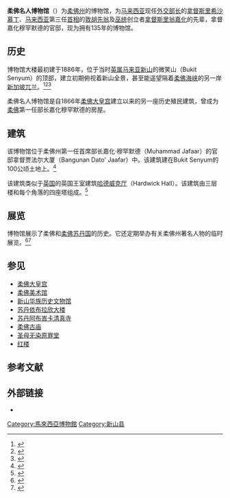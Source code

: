 {{Infobox building
| name                 = 柔佛名人博物馆
| native_name          = Muzium Tokoh Johor
| native_name_lang     =
| former_names         =
| alternate_names      =
| image                = Figure Museum.JPG
| image_alt            = 250px
| caption              = 柔佛名人博物馆
| altitude             = 
| building_type        = [[博物馆|博物馆]]、[[文化|文化]]、[[展览|展览]]
| architectural_style  = [[维多利亚式建筑|维多利亚式]]、[[马来西亚文化|马来式]]
| structural_system    =
| cost                 =
| ren_cost             =
| client               = [[黄亚福|黄亚福]]
| owner                = [[翁嘉化|嘉化穆罕默德]]
| current_tenants      = 
| landlord             = 
| location             = 
| address              = 
| location_town        = {{flagicon|Johor}} [[柔佛州|柔佛州]][[新山市|新山市]]
| location_country     = {{MYS}}
| iso_region           =
| coordinates_display  = 
| latitude             =
| longitude            =
| coordinates          = {{Coord|1|28|20.4|N|103|45|56.1|E|type:landmark_region:MY|display=inline,title}}
| start_date           = 
| completion_date      = 1886年
| inauguration_date    = 
| renovation_date      =
| demolition_date      =
| height               = 
| diameter             =
| antenna_spire        =
| roof                 =
| top_floor            =
| other_dimensions     = 
| floor_count          = 
| floor_area           = 
| seating_type         =
| seating_capacity     = 
| elevator_count       =
| main_contractor      =
| architect            = [[黄亚福|黄亚福]]
| architecture_firm    =
| structural_engineer  =
| services_engineer    =
| civil_engineer       =
| other_designers      =
| quantity_surveyor    =
| awards               =
| ren_architect        =
| ren_firm             =
| ren_str_engineer     =
| ren_serv_engineer    =
| ren_civ_engineer     =
| ren_oth_designers    =
| ren_qty_surveyor     =
| ren_awards           =
| url                  =
| references           = 
}}
'''柔佛名人博物馆'''（{{lang-ms|Muzium Tokoh Johor}}）为[[柔佛州|柔佛州]]的博物馆，为[[马来西亚|马来西亚]]现任[[外交部长|外交部长]]的[[希沙慕丁|拿督斯里希沙慕丁]]、[[马来西亚|马来西亚]]第三任[[首相|首相]]的[[侯赛因·奥恩|敦胡先翁]]及[[巫统|巫统]]创立者[[翁嘉化|拿督斯里翁嘉化]]的先辈，拿督嘉化穆罕默德的官邸，现为拥有135年的博物馆。

==历史==
博物馆大楼最初建于1886年，位于当时[[英属马来亚|英属马来亚]][[新山|新山]]的微笑山（Bukit Senyum）的顶部，建立初期俯视着新山全景，甚至能遥望隔着[[柔佛海峡|柔佛海峡]]的另一岸[[新加坡|新加坡]][[兀兰|兀兰]]。<ref>{{cite web|url=http://www.themalaymailonline.com/travel/article/how-to-spend-24-hours-in-heritage-rich-johor-bahru#c6swSqHF5WChCL8X.97|date=1/10/2015|title=How to spend 24 hours in heritage-rich Johor Baru|publisher=Malay Mail Online|access-date=11/1/2018|archive-date=2018-02-12|archive-url=https://web.archive.org/web/20180212092144/http://www.themalaymailonline.com/travel/article/how-to-spend-24-hours-in-heritage-rich-johor-bahru#c6swSqHF5WChCL8X.97|dead-url=no}}</ref><ref>{{cite web|url=https://www.nst.com.my/lifestyle/sunday-vibes/2017/08/273282/colours-nation|date=2017-08-27|first=Kerry-Ann|last=Augustin|title=Colours of a nation|publisher=New Straits Times|access-date=2018-07-27|archive-date=2018-07-27|archive-url=https://web.archive.org/web/20180727085103/https://www.nst.com.my/lifestyle/sunday-vibes/2017/08/273282/colours-nation|dead-url=no}}</ref><ref>{{cite news|first1=Helen|last1=Gray|date=12/7/2018|url=https://www.theiskandarian.com/news/partly-lost-in-translation/|title=Partly Lost in Translation|publisher=The Iskandarian|access-date=2020-06-24|archive-date=2020-09-20|archive-url=https://web.archive.org/web/20200920194412/https://www.theiskandarian.com/news/partly-lost-in-translation/|dead-url=no}}</ref>

柔佛名人博物馆是自1866年[[柔佛大皇宫|柔佛大皇宫]]建立以来的另一座历史殖民建筑，曾成为[[柔佛|柔佛]]第一任部长嘉化穆罕默德的房屋。

==建筑==

该博物馆位于柔佛州第一任首席部长嘉化·穆罕默德（Muhammad Jafaar）的官邸拿督贾法尔大厦（Bangunan Dato' Jaafar）中。该建筑建在Bukit Senyum的100公顷土地上。<ref>{{cite web|last=Noraslindaar|date=2020-09-29|url=https://people.utm.my/noraslindaar/2020/09/29/muzium-tokoh-johor/|title=Figure Museum Johor|trans-title=Muzium Tokoh Johor|language=ms|work=Universiti Teknologi Malaysia|access-date=2021-01-22|archive-date=2021-01-28|archive-url=https://web.archive.org/web/20210128214811/https://people.utm.my/noraslindaar/2020/09/29/muzium-tokoh-johor/|dead-url=no}}</ref>

该建筑类似于[[英国|英国]]的英国王室建筑[[哈德威克厅|哈德威克厅]]（Hardwick Hall）。该建筑由三层楼和每个角落的四座塔组成。<ref name="ywj">{{cite web|url=http://www.ywj.gov.my/muzium-tokoh-johor/|work=Yayasan Warisan Johor|title=Muzium Tokoh Johor|access-date=2016-10-20|language=ms|archive-date=2019-01-23|archive-url=https://web.archive.org/web/20190123224736/http://www.ywj.gov.my/muzium-tokoh-johor/|dead-url=yes}}</ref>

==展览==
博物馆展示了柔佛和[[柔佛苏丹国|柔佛苏丹国]]的历史。它还定期举办有关柔佛州著名人物的临时展览。<ref>{{cite news|author=BERNAMA|date=2019-09-18|url=https://www.sinarharian.com.my/article/48271/EDISI/Johor/Sejarah-tokoh-sastera-budaya-dipamer-di-Muzium-Tokoh|title=Sejarah tokoh sastera, budaya dipamer di Muzium Tokoh|trans-title=History, Culture of Literature Figures Showcased at Figure Museum|language=ms|access-date=2021-01-22|archive-date=2021-01-28|archive-url=https://web.archive.org/web/20210128105004/https://www.sinarharian.com.my/article/48271/EDISI/Johor/Sejarah-tokoh-sastera-budaya-dipamer-di-Muzium-Tokoh|dead-url=no}}</ref><ref>{{cite news|date=2019-09-18|url=https://www.johorkini.my/pameran-tokoh-sastera-johor-shaharom-husain-di-muzium-tokoh-johor/|title=Pameran Tokoh Sastera Johor, Shaharom Husain di Muzium Tokoh Johor|trans-title=Shaharom Husain, Johor's Literature Figure Exhibition in Figure Museum Johor|language=ms|access-date=2021-01-22|archive-date=2021-01-29|archive-url=https://web.archive.org/web/20210129100014/https://www.johorkini.my/pameran-tokoh-sastera-johor-shaharom-husain-di-muzium-tokoh-johor/|dead-url=no}}</ref>

==参见==
*[[柔佛大皇宫|柔佛大皇宫]]
*[[柔佛美术馆|柔佛美术馆]]
*[[新山华族历史文物馆|新山华族历史文物馆]]
*[[苏丹依布拉欣大楼|苏丹依布拉欣大楼]]
*[[苏丹阿布峇卡清真寺|苏丹阿布峇卡清真寺]]
*[[柔佛古庙|柔佛古庙]]
*[[圣母无染原罪堂_(新山)|圣母无染原罪堂]]
*[[红楼_(新山)|红楼]]

==参考文献==
{{reflist}}

==外部链接==
{{commons category}}
* {{facebook|muziumtokohjohor}}

[[Category:馬來西亞博物館|Category:馬來西亞博物館]]
[[Category:新山县|Category:新山县]]